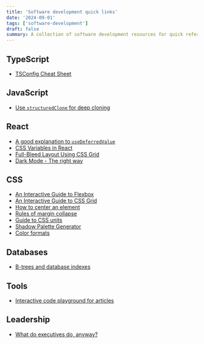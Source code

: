 ```yaml
---
title: 'Software development quick links'
date: '2024-09-01'
tags: ['software-development']
draft: false
summary: A collection of software development resources for quick reference.
---
```


## TypeScript

- [TSConfig Cheat Sheet](https://www.totaltypescript.com/tsconfig-cheat-sheet)

## JavaScript

- [Use `structuredClone` for deep cloning](https://developer.mozilla.org/en-US/docs/Web/API/structuredClone)

## React

- [A good explanation to `useDeferredValue`](https://www.joshwcomeau.com/react/use-deferred-value/)
- [CSS Variables in React](https://www.joshwcomeau.com/css/css-variables-for-react-devs/)
- [Full-Bleed Layout Using CSS Grid](https://www.joshwcomeau.com/css/full-bleed/)
- [Dark Mode - The right way](https://www.joshwcomeau.com/react/dark-mode/)

## CSS

- [An Interactive Guide to Flexbox](https://www.joshwcomeau.com/css/interactive-guide-to-flexbox/)
- [An Interactive Guide to CSS Grid](https://www.joshwcomeau.com/css/interactive-guide-to-grid/)
- [How to center an element](https://www.joshwcomeau.com/css/center-a-div/)
- [Rules of margin collapse](https://www.joshwcomeau.com/css/rules-of-margin-collapse/)
- [Guide to CSS units](https://www.joshwcomeau.com/css/surprising-truth-about-pixels-and-accessibility/)
- [Shadow Palette Generator](https://www.joshwcomeau.com/shadow-palette/)
- [Color formats](https://www.joshwcomeau.com/css/color-formats/)

## Databases

- [B-trees and database indexes](https://planetscale.com/blog/btrees-and-database-indexes)

## Tools

- [Interactive code playground for articles](https://www.joshwcomeau.com/react/next-level-playground/)

## Leadership

- [What do executives do, anyway?](https://apenwarr.ca/log/20190926)
